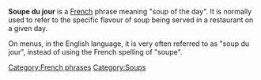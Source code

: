 

'''Soupe du jour''' is a [[French language|French]] phrase meaning "soup of the day". It is normally used to refer to the specific flavour of soup being
served in a restaurant on a given day.  

On menus, in the English language, it is very often referred to as "soup du jour", instead of using the French spelling of "soupe".

[[Category:French phrases]]
[[Category:Soups]]